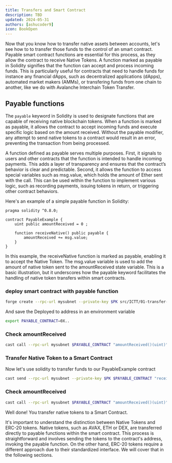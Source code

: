 ```yaml
---
title: Transfers and Smart Contract
description: TBD
updated: 2024-05-31
authors: [ashucoder9]
icon: BookOpen
---
```


Now that you know how to transfer native assets between accounts, let's see how to to transfer those funds to the control of an smart contract. Payable smart contract functions are essential for this process, as they allow the contract to receive Native Tokens. A function marked as payable in Solidity signifies that the function can accept and process incoming funds. This is particularly useful for contracts that need to handle funds for instance any financial dApps, such as decentralized applications (dApps), automated market makers (AMMs), or transfering funds from one chain to another, like we do with Avalanche Interchain Token Transfer. 

## Payable functions

The `payable` keyword in Solidity is used to designate functions that are capable of receiving native blockchain tokens. When a function is marked as payable, it allows the contract to accept incoming funds and execute specific logic based on the amount received. Without the payable modifier, any attempt to send native tokens to a contract would result in an error, preventing the transaction from being processed.

A function defined as payable serves multiple purposes. First, it signals to users and other contracts that the function is intended to handle incoming payments. This adds a layer of transparency and ensures that the contract’s behavior is clear and predictable. Second, it allows the function to access special variables such as msg.value, which holds the amount of Ether sent with the call. This can be used within the function to implement various logic, such as recording payments, issuing tokens in return, or triggering other contract behaviors.

Here's an example of a simple payable function in Solidity:

```solidity 
pragma solidity ^0.8.0;

contract PayableExample {
    uint public amountReceived = 0 ;

    function receiveNative() public payable {
        amountReceived += msg.value;
    }
}
```
In this example, the receiveNative function is marked as payable, enabling it to accept the Native Token. The msg.value variable is used to add the amount of native token sent to the amountReceived state variable. This is a basic illustration, but it underscores how the payable keyword facilitates the handling of native token transfers within smart contracts.

### deploy smart contract with payable function

```bash
forge create --rpc-url mysubnet --private-key $PK src/ICTT/01-transfer-funds/01-payable-function.sol:PayableExample
```

And save the Deployed to address in an environment variable 
```bash
export PAYABLE_CONTRACT=0X..

```

### Check amountReceived
```bash
cast call --rpc-url mysubnet $PAYABLE_CONTRACT "amountReceived()(uint)"
```

### Transfer Native Token to a Smart Contract

Now let's use solidity to transfer funds to our PayableExample contract
```bash
cast send --rpc-url mysubnet --private-key $PK $PAYABLE_CONTRACT "receiveNative()" --value 100000
```

### Check amountReceived
```bash
cast call --rpc-url mysubnet $PAYABLE_CONTRACT "amountReceived()(uint)"
```

Well done! You transfer native tokens to a Smart Contract.

It's important to understand the distinction between Native Tokens and ERC-20 tokens. Native tokens, such as AVAX, ETH or DEX, are transferred directly to payable functions within the smart contract. This process is straightforward and involves sending the tokens to the contract's address, invoking the payable function. On the other hand, ERC-20 tokens require a different approach due to their standardized interface. We will cover that in the following sections.
